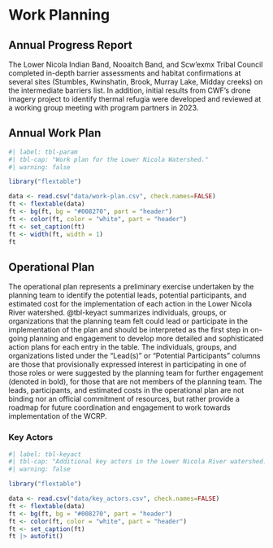 # Work Planning {.unnumbered}

## Annual Progress Report {.unnumbered}

The Lower Nicola Indian Band, Nooaitch Band, and Scw’exmx Tribal Council completed in-depth barrier assessments and habitat confirmations at several sites (Stumbles, Kwinshatin, Brook, Murray Lake, Midday creeks) on the intermediate barriers list. In addition, initial results from CWF’s drone imagery project to identify thermal refugia were developed and reviewed at a working group meeting with program partners in 2023.

## Annual Work Plan {.unnumbered}

```r
#| label: tbl-param
#| tbl-cap: "Work plan for the Lower Nicola Watershed."
#| warning: false

library("flextable")

data <- read.csv("data/work-plan.csv", check.names=FALSE)
ft <- flextable(data)
ft <- bg(ft, bg = "#008270", part = "header")
ft <- color(ft, color = "white", part = "header")
ft <- set_caption(ft)
ft <- width(ft, width = 1)
ft 
```

## Operational Plan {.unnumbered}

The operational plan represents a preliminary exercise undertaken by the planning team to identify the potential leads, potential participants, and estimated cost for the implementation of each action in the Lower Nicola River watershed. @tbl-keyact summarizes individuals, groups, or organizations that the planning team felt could lead or participate in the implementation of the plan and should be interpreted as the first step in on-going planning and engagement to develop more detailed and sophisticated action plans for each entry in the table. The individuals, groups, and organizations listed under the "Lead(s)" or "Potential Participants" columns are those that provisionally expressed interest in participating in one of those roles or were suggested by the planning team for further engagement (denoted in bold), for those that are not members of the planning team. The leads, participants, and estimated costs in the operational plan are not binding nor an official commitment of resources, but rather provide a roadmap for future coordination and engagement to work towards implementation of the WCRP.

### Key Actors {.unnumbered}

```r
#| label: tbl-keyact
#| tbl-cap: "Additional key actors in the Lower Nicola River watershed. Key actors are the individuals, groups, and/or organizations, outside of the planning team, with influence and relevant experience in the watershed, whose engagement will be critical for the successful implementation of this WCRP. Key actors were identified by the planning team and do not reflect a commitment to contribute to the implementation and updating of this WCRP."
#| warning: false

library("flextable")

data <- read.csv("data/key_actors.csv", check.names=FALSE)
ft <- flextable(data)
ft <- bg(ft, bg = "#008270", part = "header")
ft <- color(ft, color = "white", part = "header")
ft <- set_caption(ft)
ft |> autofit() 
```
